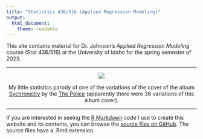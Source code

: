 ```yaml
---
title: "Statistics 436/516 (Applied Regression Modeling)"
output: 
  html_document: 
    theme: readable
---
```

  
This site contains material for Dr. Johnson's *Applied Regression Modeling* course (Stat 436/516) at the University of Idaho for the spring semester of 2023.

***

<center>

![](heteroscedasticity.jpg)

My little statistics parody of one of the variations of the cover of the album [Sychronicity](https://en.wikipedia.org/wiki/Synchronicity_(The_Police_album)) by the [The Police](https://en.wikipedia.org/wiki/The_Police) (apparently there were 36 variations of this album cover). 

</center>

***

If you are interested in seeing the [R Markdown](https://rmarkdown.rstudio.com) code I use to create this website and its contents, you can browse the [source files on GitHub](https://github.com/trobinj/stat516/tree/gh-pages). The source files have a .Rmd extension.

